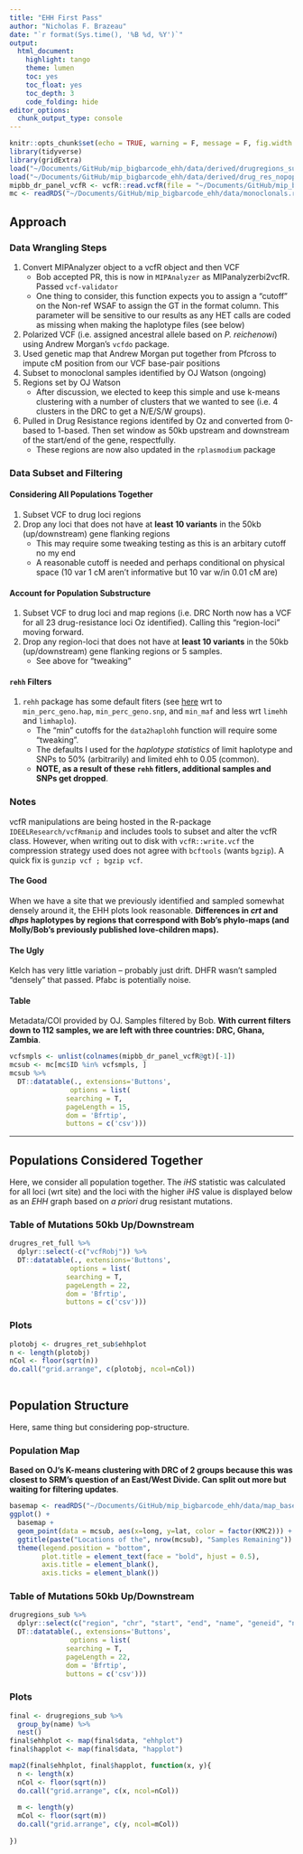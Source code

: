 ```yaml
--- 
title: "EHH First Pass" 
author: "Nicholas F. Brazeau" 
date: "`r format(Sys.time(), '%B %d, %Y')`" 
output: 
  html_document: 
    highlight: tango 
    theme: lumen 
    toc: yes 
    toc_float: yes 
    toc_depth: 3 
    code_folding: hide
editor_options:  
  chunk_output_type: console
--- 
```


```r
knitr::opts_chunk$set(echo = TRUE, warning = F, message = F, fig.width = 11, fig.height = 8)
library(tidyverse)
library(gridExtra)
load("~/Documents/GitHub/mip_bigbarcode_ehh/data/derived/drugregions_sub.rda")
load("~/Documents/GitHub/mip_bigbarcode_ehh/data/derived/drug_res_nopopstructure.rda")
mipbb_dr_panel_vcfR <- vcfR::read.vcfR(file = "~/Documents/GitHub/mip_bigbarcode_ehh/data/polarized_mipbi_bigbarcode.vcf.bgz")
mc <- readRDS("~/Documents/GitHub/mip_bigbarcode_ehh/data/monoclonals.rds")

```


## Approach

### Data Wrangling Steps

1. Convert MIPAnalyzer object to a vcfR object and then VCF
	+ Bob accepted PR, this is now in `MIPAnalyzer` as MIPanalyzerbi2vcfR. Passed `vcf-validator`
	+ One thing to consider, this function expects you to assign a "cutoff" on the Non-ref WSAF to assign the GT in the format column. This parameter will be sensitive to our results as any HET calls are coded as missing when making the haplotype files (see below) 
2. Polarized VCF (i.e. assigned ancestral allele based on _P. reichenowi_) using Andrew Morgan's `vcfdo` package. 
3. Used genetic map that Andrew Morgan put together from Pfcross to impute cM position from our VCF base-pair positions
4. Subset to monoclonal samples identified by OJ Watson (ongoing) 
5. Regions set by OJ Watson
	+ After discussion, we elected to keep this simple and use k-means clustering with a number of clusters that we wanted to see (i.e. 4 clusters in the DRC to get a N/E/S/W groups). 
6. Pulled in Drug Resistance regions identifed by Oz and converted from 0-based to 1-based. Then set window as 50kb upstream and downstream of the start/end of the gene, respectfully. 
	+ These regions are now also updated in the `rplasmodium` package 

### Data Subset and Filtering

#### Considering All Populations Together

1. Subset VCF to drug loci regions 
2. Drop any loci that does not have at **least 10 variants** in the 50kb (up/downstream) gene flanking regions
	+ This may require some tweaking testing as this is an arbitary cutoff no my end 
	+ A reasonable cutoff is needed and perhaps conditional on physical space (10 var 1 cM aren't informative but 10 var w/in 0.01 cM are) 

#### Account for Population Substructure

1. Subset VCF to drug loci and map regions (i.e. DRC North now has a VCF for all 23 drug-resistance loci Oz identified). Calling this "region-loci" moving forward. 
2. Drop any region-loci that does not have at **least 10 variants** in the 50kb (up/downstream) gene flanking regions or 5 samples. 
	+ See above for "tweaking" 

#### `rehh` Filters

1. `rehh` package has some default fiters (see [here](https://cran.r-project.org/web/packages/rehh/vignettes/rehh.pdf) wrt to `min_perc_geno.hap`, `min_perc_geno.snp`, and `min_maf` and less wrt `limehh` and `limhaplo`).
	+ The "min" cutoffs for the `data2haplohh` function will require some "tweaking".  
	+ The defaults I used for the _haplotype statistics_ of limit haplotype and SNPs to 50% (arbitrarily) and limited ehh to 0.05 (common). 
	+ **NOTE, as a result of these `rehh` fitlers, additional samples and SNPs get dropped**. 


### Notes

vcfR manipulations are being hosted in the R-package `IDEELResearch/vcfRmanip` and includes tools to subset and alter the vcfR class. However, when writing out to disk with `vcfR::write.vcf` the compression strategy used does not agree with `bcftools` (wants `bgzip`). A quick fix is `gunzip vcf ; bgzip vcf`. 

#### The Good
When we have a site that we previously identified and sampled somewhat densely around it, the EHH plots look reasonable. 
**Differences in _crt_ and _dhps_ haplotypes by regions that correspond with Bob's phylo-maps (and Molly/Bob's previously published love-children maps).**

#### The Ugly
Kelch has very little variation -- probably just drift. DHFR wasn't sampled "densely" that passed. Pfabc is potentially noise. 

#### Table
Metadata/COI provided by OJ. Samples filtered by Bob. 
**With current filters down to 112 samples, we are left with three countries: DRC, Ghana, Zambia**.

```r


vcfsmpls <- unlist(colnames(mipbb_dr_panel_vcfR@gt)[-1])
mcsub <- mc[mc$ID %in% vcfsmpls, ] 
mcsub %>% 
  DT::datatable(., extensions='Buttons',
               options = list(
              searching = T,
              pageLength = 15,
              dom = 'Bfrtip', 
              buttons = c('csv')))

```

------

## Populations Considered Together

Here, we consider all population together. The _iHS_ statistic was calculated for all loci (wrt site) and the loci with the higher _iHS_ value is displayed below as an _EHH_ graph based on _a priori_ drug resistant mutations. 

### Table of Mutations 50kb Up/Downstream 
```r

drugres_ret_full %>% 
  dplyr::select(-c("vcfRobj")) %>% 
  DT::datatable(., extensions='Buttons',
               options = list(
              searching = T,
              pageLength = 22,
              dom = 'Bfrtip', 
              buttons = c('csv')))
```

### Plots
```r
plotobj <- drugres_ret_sub$ehhplot
n <- length(plotobj)
nCol <- floor(sqrt(n))
do.call("grid.arrange", c(plotobj, ncol=nCol))



```


## Population Structure

Here, same thing but considering pop-structure. 

### Population Map
**Based on OJ's K-means clustering with DRC of 2 groups because this was closest to SRM's question of an East/West Divide. Can split out more but waiting for filtering updates**. 

```r
basemap <- readRDS("~/Documents/GitHub/mip_bigbarcode_ehh/data/map_bases/basemap.rds")
ggplot() + 
  basemap +
  geom_point(data = mcsub, aes(x=long, y=lat, color = factor(KMC2))) +
  ggtitle(paste("Locations of the", nrow(mcsub), "Samples Remaining")) +
  theme(legend.position = "bottom",
        plot.title = element_text(face = "bold", hjust = 0.5),
        axis.title = element_blank(),
        axis.ticks = element_blank())

```


### Table of Mutations 50kb Up/Downstream 
```r

drugregions_sub %>% 
  dplyr::select(c("region", "chr", "start", "end", "name", "geneid", "nvar", "nsmpls")) %>% 
  DT::datatable(., extensions='Buttons',
               options = list(
              searching = T,
              pageLength = 22,
              dom = 'Bfrtip', 
              buttons = c('csv')))
```

### Plots
```r



final <- drugregions_sub %>% 
  group_by(name) %>% 
  nest()
final$ehhplot <- map(final$data, "ehhplot")
final$happlot <- map(final$data, "happlot")

map2(final$ehhplot, final$happlot, function(x, y){
  n <- length(x)
  nCol <- floor(sqrt(n))
  do.call("grid.arrange", c(x, ncol=nCol))
  
  m <- length(y)
  mCol <- floor(sqrt(m))
  do.call("grid.arrange", c(y, ncol=mCol))
  
})



```
